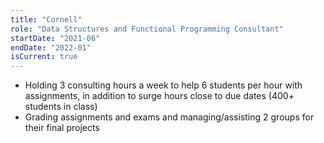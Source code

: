 ```yaml
---
title: "Cornell"
role: "Data Structures and Functional Programming Consultant"
startDate: "2021-06"
endDate: "2022-01"
isCurrent: true
---
```


- Holding 3 consulting hours a week to help 6 students per hour with assignments, in addition to surge hours close to due dates (400+ students in class)
- Grading assignments and exams and managing/assisting 2 groups for their final projects
